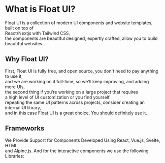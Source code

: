 # What is Float UI?

Float UI is a collection of modern UI components and website templates, built on top of <br/>React/Nextjs with Tailwind CSS, <br/>
the components are beautiful designed, expertly crafted, allow you to build beautiful websites.

## Why Float UI?

First, Float UI is fully free, and open source, you don't need to pay anything to use it, <br/>
and we are working on it full-time, so we'll keep improving, and adding more UIs, <br/>
the second thing if you’re working on a large project that requires <br/> a high level of UI customization or you find yourself <br/>repeating the same UI patterns across projects, consider creating an internal UI library, <br/>
and in this case Float UI is a great choice. You should definitely use it.

## Frameworks

We Provide Support for Components Developed Using React, Vue.js, Svelte, HTML, <br/>and Alpine.js.
And for the interactive components we use the following Libraries:

<SupportedLibraries />
